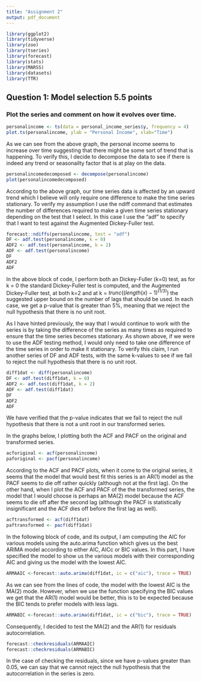 ```yaml
---
title: "Assignment 2"
output: pdf_document
---
```


```r
library(ggplot2)
library(tidyverse)
library(zoo)
library(tseries)
library(forecast)
library(stats)
library(MARSS)
library(datasets)
library(TTR)
```

## Question 1: Model selection 5.5 points

### Plot the series and comment on how it evolves over time.

```r
personalincome <- ts(data = personal_income_series$y, frequency = 4)
plot.ts(personalincome, ylab = "Personal Income", xlab="Time")
```

As we can see from the above graph, the personal income seems to increase over time suggesting that there might be some sort of trend that is happening. To verify this, I decide to decompose the data to see if there is indeed any trend or seasonailty factor that is at play on the data. 

```r
personalincomedecomposed <- decompose(personalincome)
plot(personalincomedecomposed)
```

According to the above graph, our time series data is affected by an upward trend which I believe will only require one difference to make the time series stationary. To verify my assumption I use the ndiff command that estimates the number of differences required to make a given time series stationary depending on the test that I select. In this case I use the "adf" to specify that I want to test against the Augmented Dickey-Fuller test. 


```r
forecast::ndiffs(personalincome, test = "adf")
DF <- adf.test(personalincome, k = 0)
ADF2 <- adf.test(personalincome, k = 2)
ADF <- adf.test(personalincome)
DF
ADF2
ADF

```
In the above block of code, I perform both an Dickey-Fuller (k=0) test, as for k = 0 the standard Dickey-Fuller test is computed, and the Augmented Dickey-Fuller test, at both k=2 and at k = $trunc((length(x)-1)^(1/3))$ the suggested upper bound on the number of lags that should be used. In each case, we get a p-value that is greater than 5%, meaning that we reject the null hypothesis that there is no unit root. 

As I have hinted previously, the way that I would continue to work with the series is by taking the difference of the series as many times as required to ensure that the time series becomes stationary. As shown above, if we were to use the ADF testing method, I would only need to take one difference of the time series in order to make it stationary. To verify this claim, I run another series of DF and ADF tests, with the same k-values to see if we fail to reject the null hypothesis that there is no unit root.


```r
diff1dat <- diff(personalincome)
DF <- adf.test(diff1dat, k = 0)
ADF2 <- adf.test(diff1dat, k = 2)
ADF <- adf.test(diff1dat)
DF
ADF2
ADF
```
We have verified that the p-value indicates that we fail to reject the null hypothesis that there is not a unit root in our transformed series. 

In the graphs below, I plotting both the ACF and PACF on the original and transformed series. 

```r
acforiginal <- acf(personalincome)
paforiginal <- pacf(personalincome)
```
According to the ACF and PACF plots, when it come to the original series, it seems that the model that would best fit this series is an AR(1) model as the PACF seems to die off rather quickly (although not at the first lag). On the other hand, when I plot the ACF and PACF of the the transformed series, the model that I would choose is perhaps an MA(2) model because the ACF seems to die off after the second lag (although the PACF is statistically insignificant and the ACF dies off before the first lag as well).

```r
acftransformed <- acf(diff1dat)
paftransformed <- pacf(diff1dat)
```

In the following block of code, and its output, I am computing the AIC for various models using the auto.arima function which gives us the best ARIMA model according to either AIC, AICc or BIC values. In this part, I have specified the model to show us the various models with their corresponding AIC and giving us the model with the lowest AIC.

```r
ARMAAIC <-forecast::auto.arima(diff1dat, ic = c("aic"), trace = TRUE)
```

As we can see from the lines of code, the model with the lowest AIC is the MA(2) mode. However, when we use the function specifying the BIC values we get that the AR(1) model would be better, this is to be expected because the BIC tends to prefer models with less lags.

```r
ARMABIC <-forecast::auto.arima(diff1dat, ic = c("bic"), trace = TRUE)
```

Consequently, I decided to test the MA(2) and the AR(1) for residuals autocorrelation. 

```r
forecast::checkresiduals(ARMAAIC)
forecast::checkresiduals(ARMABIC)
```

In the case of checking the residuals, since we have p-values greater than 0.05, we can say that we cannot reject the null hypothesis that the autocorrelation in the series is zero.   



